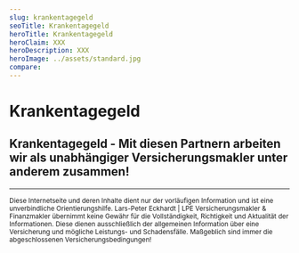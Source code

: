 ```yaml
---
slug: krankentagegeld
seoTitle: Krankentagegeld
heroTitle: Krankentagegeld
heroClaim: XXX
heroDescription: XXX
heroImage: ../assets/standard.jpg
compare: 
---
```


<ProvenExpert />

# Krankentagegeld











<ContactAndCompareBox />
<ProvenExpert />

## Krankentagegeld - Mit diesen Partnern arbeiten wir als unabhängiger Versicherungsmakler unter anderem zusammen!

<InsurancesBox title='Krankenversicherungsgesellschaften'/>

---
<small>Diese Internetseite und deren Inhalte dient nur der vorläufigen Information und ist eine unverbindliche Orientierungshilfe. Lars-Peter Eckhardt | LPE Versicherungsmakler & Finanzmakler übernimmt keine Gewähr für die Vollständigkeit, Richtigkeit und Aktualität der Informationen. Diese dienen ausschließlich der allgemeinen Information über eine Versicherung und mögliche Leistungs- und Schadensfälle. Maßgeblich sind immer die abgeschlossenen Versicherungsbedingungen!</small>